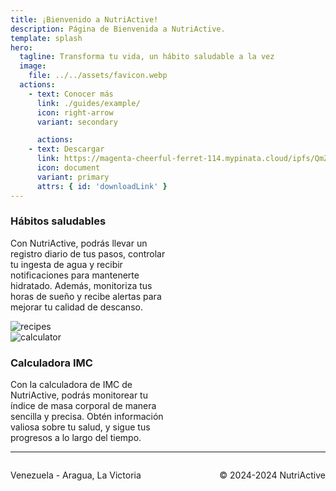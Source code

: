 ```yaml
---
title: ¡Bienvenido a NutriActive!
description: Página de Bienvenida a NutriActive.
template: splash
hero:
  tagline: Transforma tu vida, un hábito saludable a la vez
  image:
    file: ../../assets/favicon.webp
  actions:
    - text: Conocer más
      link: ./guides/example/
      icon: right-arrow
      variant: secondary

      actions:
    - text: Descargar
      link: https://magenta-cheerful-ferret-114.mypinata.cloud/ipfs/QmZoQmvdZS4zShMRoyHfrzpVtjtHFXjv3ViSbBKLUe7zRC?pinataGatewayToken=l6xDAhummwQ8OHBJAdGzVAuKyFD4ay4ItjszdPDc5jA7ARWOSA9yk8WAupBp--QC
      icon: document
      variant: primary
      attrs: { id: 'downloadLink' }
---
```



<Head />
<DownloadApk />
<Carousel />

<section class="container-image-presentation">
  <article>
    <div style='width: 50%'>
      <h3 style='align-items: flex-end;'>Hábitos saludables</h3>
      <p>
        Con NutriActive, podrás llevar un registro diario de tus pasos, controlar
        tu ingesta de agua y recibir notificaciones para mantenerte hidratado.
        Además, monitoriza tus horas de sueño y recibe alertas para mejorar tu
        calidad de descanso.
      </p>
    </div>
    <img
      src='/banner00.jpg'
      alt='recipes'
      class='img-presentation'
      draggable='false'
    />
  </article>

<article>
  <img
    src='/banner04.png'
    alt='calculator'
    class='img-presentation'
    draggable='false'
  />
  <div style='width: 50%'>
    <h3>Calculadora IMC</h3>
    <p>
      Con la calculadora de IMC de NutriActive, podrás monitorear tu índice de
      masa corporal de manera sencilla y precisa. Obtén información valiosa
      sobre tu salud, y sigue tus progresos a lo largo del tiempo.
    </p>
  </div>
</article>

</section>

<footer class="footer-main">
  <hr/>
  <div style="display: flex; justify-content: space-between; align-items: center;">
    <p>Venezuela - Aragua, La Victoria</p>
    <p>&copy; 2024-2024 NutriActive</p>
  </div>

</footer>
